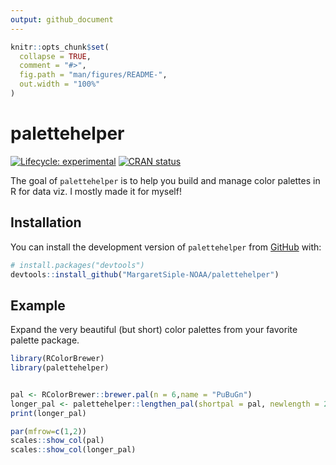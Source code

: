 ```yaml
---
output: github_document
---
```


<!-- README.md is generated from README.Rmd. Please edit that file -->

```r
knitr::opts_chunk$set(
  collapse = TRUE,
  comment = "#>",
  fig.path = "man/figures/README-",
  out.width = "100%"
)
```

# palettehelper

<!-- badges: start -->
[![Lifecycle: experimental](https://img.shields.io/badge/lifecycle-experimental-orange.svg)](https://lifecycle.r-lib.org/articles/stages.html#experimental)
[![CRAN status](https://www.r-pkg.org/badges/version/palettehelper)](https://CRAN.R-project.org/package=palettehelper)
<!-- badges: end -->

The goal of `palettehelper` is to help you build and manage color palettes in R for data viz. I mostly made it for myself!

## Installation

You can install the development version of `palettehelper` from [GitHub](https://github.com/) with:

``` r
# install.packages("devtools")
devtools::install_github("MargaretSiple-NOAA/palettehelper")
```

## Example

Expand the very beautiful (but short) color palettes from your favorite palette package.

```r
library(RColorBrewer)
library(palettehelper)


pal <- RColorBrewer::brewer.pal(n = 6,name = "PuBuGn")
longer_pal <- palettehelper::lengthen_pal(shortpal = pal, newlength = 20)
print(longer_pal)

par(mfrow=c(1,2))
scales::show_col(pal)
scales::show_col(longer_pal)
```


